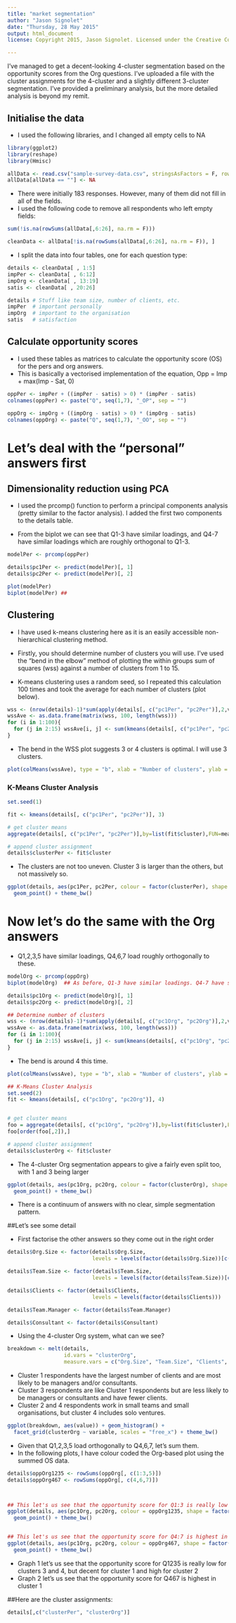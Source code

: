 ```yaml
---
title: "market segmentation"
author: "Jason Signolet"
date: "Thursday, 28 May 2015"
output: html_document
license: Copyright 2015, Jason Signolet. Licensed under the Creative Commons Attribution 4.0 license, http://creativecommons.org/licenses/by/4.0/

---
```



I've managed to get a decent-looking 4-cluster segmentation based on the opportunity scores from the Org questions. I've uploaded a file with the cluster assignments for the 4-cluster and a slightly different 3-cluster segmentation. I've provided a preliminary analysis, but the more detailed analysis is beyond my remit.



## Initialise the data


- I used the following libraries, and I changed all empty cells to NA


```r

library(ggplot2)
library(reshape)
library(Hmisc)

allData <- read.csv("sample-survey-data.csv", stringsAsFactors = F, row.names = 1)
allData[allData == ""] <- NA
```


- There were initially 183 responses. However, many of them did not fill in all of the fields. 
- I used the following code to remove all respondents who left empty fields:


```r

sum(!is.na(rowSums(allData[,6:26], na.rm = F)))

cleanData <- allData[!is.na(rowSums(allData[,6:26], na.rm = F)), ]
```


- I split the data into four tables, one for each question type:


```r
details <- cleanData[ , 1:5]
impPer <- cleanData[ , 6:12]
impOrg <- cleanData[ , 13:19]
satis <- cleanData[ , 20:26]

```
```r

details # Stuff like team size, number of clients, etc.
impPer  # important personally
impOrg  # important to the organisation
satis   # satisfaction

```


## Calculate opportunity scores


- I used these tables as matrices to calculate the opportunity score (OS) for the pers and org answers. 
- This is basically a vectorised implementation of the equation, Opp = Imp + max(Imp - Sat, 0)


```r
oppPer <- impPer + ((impPer - satis) > 0) * (impPer - satis)
colnames(oppPer) <- paste("Q", seq(1,7), "_OP", sep = "")

oppOrg <- impOrg + ((impOrg - satis) > 0) * (impOrg - satis)
colnames(oppOrg) <- paste("Q", seq(1,7), "_OO", sep = "")
```



# Let's deal with the "personal" answers first
## Dimensionality reduction using PCA


- I used the prcomp() function to perform a principal components analysis (pretty similar to the factor analysis). I added the first two components to the details table.

- From the biplot we can see that Q1-3 have similar loadings, and Q4-7 have similar loadings which are roughly orthogonal to Q1-3.


```r
modelPer <- prcomp(oppPer)

details$pc1Per <- predict(modelPer)[, 1]
details$pc2Per <- predict(modelPer)[, 2]
```

```r
plot(modelPer)
biplot(modelPer) ## 
```


## Clustering


- I have used k-means clustering here as it is an easily accessible non-hierarchical clustering method.

- Firstly, you should determine number of clusters you will use. I've used the "bend in the elbow" method of plotting the within groups sum of squares (wss) against a number of clusters from 1 to 15. 
- K-means clustering uses a random seed, so I repeated this calculation 100 times and took the average for each number of clusters (plot below).


```r
wss <- (nrow(details)-1)*sum(apply(details[, c("pc1Per", "pc2Per")],2,var))
wssAve <- as.data.frame(matrix(wss, 100, length(wss)))
for (i in 1:100){
  for (j in 2:15) wssAve[i, j] <- sum(kmeans(details[, c("pc1Per", "pc2Per")], centers=j)$withinss)
}
```


- The bend in the WSS plot suggests 3 or 4 clusters is optimal. I will use 3 clusters.


```r
plot(colMeans(wssAve), type = "b", xlab = "Number of clusters", ylab = "Within groups sum of squares")
```



### K-Means Cluster Analysis


```r
set.seed(1)

fit <- kmeans(details[, c("pc1Per", "pc2Per")], 3)

# get cluster means 
aggregate(details[, c("pc1Per", "pc2Per")],by=list(fit$cluster),FUN=mean)

# append cluster assignment
details$clusterPer <- fit$cluster
```


- The clusters are not too uneven. Cluster 3 is larger than the others, but not massively so.


```r
ggplot(details, aes(pc1Per, pc2Per, colour = factor(clusterPer), shape = factor(clusterPer), size = 2)) +
  geom_point() + theme_bw()
```


# Now let's do the same with the Org answers

- Q1,2,3,5 have similar loadings, Q4,6,7 load roughly orthogonally to these.

```r
modelOrg <- prcomp(oppOrg)
biplot(modelOrg)  ## As before, Q1-3 have similar loadings. Q4-7 have similar loadings.

details$pc1Org <- predict(modelOrg)[, 1]
details$pc2Org <- predict(modelOrg)[, 2]

## Determine number of clusters
wss <- (nrow(details)-1)*sum(apply(details[, c("pc1Org", "pc2Org")],2,var))
wssAve <- as.data.frame(matrix(wss, 100, length(wss)))
for (i in 1:100){
  for (j in 2:15) wssAve[i, j] <- sum(kmeans(details[, c("pc1Org", "pc2Org")], centers=j)$withinss)
}
```


- The bend is around 4 this time.


```r
plot(colMeans(wssAve), type = "b", xlab = "Number of clusters", ylab = "Within groups sum of squares")
```
```r
## K-Means Cluster Analysis
set.seed(2)
fit <- kmeans(details[, c("pc1Org", "pc2Org")], 4)


# get cluster means 
foo = aggregate(details[, c("pc1Org", "pc2Org")],by=list(fit$cluster),FUN=mean)
foo[order(foo[,2]),]

# append cluster assignment
details$clusterOrg <- fit$cluster
```


- The 4-cluster Org segmentation appears to give a fairly even split too, with 1 and 3 being larger


```r

ggplot(details, aes(pc1Org, pc2Org, colour = factor(clusterOrg), shape = factor(clusterOrg), size = 2)) +
  geom_point() + theme_bw()
```



- There is a continuum of answers with no clear, simple segmentation pattern.


##Let's see some detail


- First factorise the other answers so they come out in the right order


```r
details$Org.Size <- factor(details$Org.Size, 
                           levels = levels(factor(details$Org.Size))[c(6, 3, 2, 5, 1, 4)])

details$Team.Size <- factor(details$Team.Size, 
                           levels = levels(factor(details$Team.Size))[c(1, 3, 4, 2)])

details$Clients <- factor(details$Clients, 
                           levels = levels(factor(details$Clients)))

details$Team.Manager <- factor(details$Team.Manager)

details$Consultant <- factor(details$Consultant)
```


- Using the 4-cluster Org system, what can we see?


```r
breakdown <- melt(details, 
                  id.vars = "clusterOrg", 
                  measure.vars = c("Org.Size", "Team.Size", "Clients", "Team.Manager","Consultant"))
```

- Cluster 1 respondents have the largest number of clients and are most likely to be managers and/or consultants.
- Cluster 3 respondents are like Cluster 1 respondents but are less likely to be managers or consultants and have fewer clients.
- Cluster 2 and 4 respondents work in small teams and small organisations, but cluster 4 includes solo ventures.

```r

ggplot(breakdown, aes(value)) + geom_histogram() + 
  facet_grid(clusterOrg ~ variable, scales = "free_x") + theme_bw()
```


- Given that Q1,2,3,5 load orthogonally to Q4,6,7, let's sum them.
- In the following plots, I have colour coded the Org-based plot using the summed OS data.


```r
details$oppOrg1235 <- rowSums(oppOrg[, c(1:3,5)])
details$oppOrg467 <- rowSums(oppOrg[, c(4,6,7)])



## This let's us see that the opportunity score for Q1:3 is really low for cluster 3
ggplot(details, aes(pc1Org, pc2Org, colour = oppOrg1235, shape = factor(clusterOrg), size = 2)) +
  geom_point() + theme_bw()


## This let's us see that the opportunity score for Q4:7 is highest in cluster 1
ggplot(details, aes(pc1Org, pc2Org, colour = oppOrg467, shape = factor(clusterOrg), size = 2)) +
  geom_point() + theme_bw()

```


- Graph 1 let's us see that the opportunity score for Q1235 is really low for clusters 3 and 4, but decent for cluster 1 and high for cluster 2
- Graph 2 let's us see that the opportunity score for Q467 is highest in cluster 1

##Here are the cluster assignments:
```r
details[,c("clusterPer", "clusterOrg")]


```

